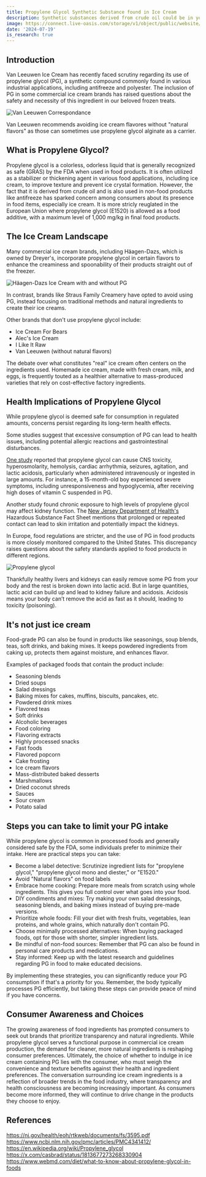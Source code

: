 ```yaml
---
title: Propylene Glycol Synthetic Substance found in Ice Cream
description: Synthetic substances derived from crude oil could be in your ice cream
image: https://connect.live-oasis.com/storage/v1/object/public/website/blog/propylene_glycol_ice_cream/van%20leeuwen.jpeg?t=2024-07-19T17%3A39%3A43.533Z
date: '2024-07-19'
is_research: true
---
```


## Introduction

Van Leeuwen Ice Cream has recently faced scrutiny regarding its use of propylene glycol (PG), a synthetic compound commonly found in various industrial applications, including antifreeze and polyester. The inclusion of PG in some commercial ice cream brands has raised questions about the safety and necessity of this ingredient in our beloved frozen treats.

<div className="relative overflow-hidden max-w-xl md:pt-4 rounded-lg">
  <img
    src="https://connect.live-oasis.com/storage/v1/object/public/website/blog/propylene_glycol_ice_cream/van%20leeuwan%20correspondance.jpeg?t=2024-07-19T17%3A42%3A15.145Z"
    alt="Van Leeuwen Correspondance"
    className="rounded-lg h-full w-full object-contain object-center"
  />
</div>

Van Leeuwen recommends avoiding ice cream flavores without "natural flavors" as those can sometimes use propylene glycol alginate as a carrier.

## What is Propylene Glycol?

Propylene glycol is a colorless, odorless liquid that is generally recognized as safe (GRAS) by the FDA when used in food products. It is often utilized as a stabilizer or thickening agent in various food applications, including ice cream, to improve texture and prevent ice crystal formation. However, the fact that it is derived from crude oil and is also used in non-food products like antifreeze has sparked concern among consumers about its presence in food items, especially ice cream.
It is more stricly reuglated in the European Union where propylene glycol (E1520) is allowed as a food additive, with a maximum level of 1,000 mg/kg in final food products.

## The Ice Cream Landscape

Many commercial ice cream brands, including Häagen-Dazs, which is owned by Dreyer's, incorporate propylene glycol in certain flavors to enhance the creaminess and spoonability of their products straight out of the freezer.

<div className="relative overflow-hidden max-w-xl md:pt-4 rounded-lg">
  <img
    src="https://connect.live-oasis.com/storage/v1/object/public/website/blog/propylene_glycol_ice_cream/haagen%20dazs.jpg?t=2024-07-19T17%3A47%3A09.250Z"
    alt="Häagen-Dazs Ice Cream with and without PG"
    className="rounded-lg h-full w-full object-contain object-center"
  />
</div>

In contrast, brands like Straus Family Creamery have opted to avoid using PG, instead focusing on traditional methods and natural ingredients to create their ice creams.

Other brands that don't use propylene glycol include:

- Ice Cream For Bears
- Alec's Ice Cream
- I Like It Raw
- Van Leeuwen (without natural flavors)

The debate over what constitutes "real" ice cream often centers on the ingredients used. Homemade ice cream, made with fresh cream, milk, and eggs, is frequently touted as a healthier alternative to mass-produced varieties that rely on cost-effective factory ingredients.

## Health Implications of Propylene Glycol

While propylene glycol is deemed safe for consumption in regulated amounts, concerns persist regarding its long-term health effects.

Some studies suggest that excessive consumption of PG can lead to health issues, including potential allergic reactions and gastrointestinal disturbances.

[One study](https://www.ncbi.nlm.nih.gov/pmc/articles/PMC4341412/) reported that propylene glycol can cause CNS toxicity, hyperosmolarity, hemolysis, cardiac arrhythmia, seizures, agitation, and lactic acidosis, particularly when administered intravenously or ingested in large amounts. For instance, a 15-month-old boy experienced severe symptoms, including unresponsiveness and hypoglycemia, after receiving high doses of vitamin C suspended in PG.

Another study found chronic exposure to high levels of propylene glycol may affect kidney function. The [New Jersey Department of Health's](https://nj.gov/health/eoh/rtkweb/documents/fs/3595.pdf) Hazardous Substance Fact Sheet mentions that prolonged or repeated contact can lead to skin irritation and potentially impact the kidneys.

In Europe, food regulations are stricter, and the use of PG in food products is more closely monitored compared to the United States. This discrepancy raises questions about the safety standards applied to food products in different regions.

<div className="relative overflow-hidden max-w-xl md:pt-4 rounded-lg">
  <img
    src="https://connect.live-oasis.com/storage/v1/object/public/website/blog/propylene_glycol_ice_cream/Propylene%20glycol.jpeg?t=2024-07-19T17%3A48%3A21.383Z"
    alt="Propylene glycol"
    className="rounded-lg h-full w-full object-contain object-center"
  />
</div>

Thankfully healthy livers and kidneys can easily remove some PG from your body and the rest is broken down into lactic acid.
But in large quantities, lactic acid can build up and lead to kidney failure and acidosis. Acidosis means your body can’t remove the acid as fast as it should, leading to toxicity (poisoning).

## It's not just ice cream

Food-grade PG can also be found in products like seasonings, soup blends, teas, soft drinks, and baking mixes.
It keeps powdered ingredients from caking up, protects them against moisture, and enhances flavor.

Examples of packaged foods that contain the product include:

- Seasoning blends
- Dried soups
- Salad dressings
- Baking mixes for cakes, muffins, biscuits, pancakes, etc.
- Powdered drink mixes
- Flavored teas
- Soft drinks
- Alcoholic beverages
- Food coloring
- Flavoring extracts
- Highly processed snacks
- Fast foods
- Flavored popcorn
- Cake frosting
- Ice cream flavors
- Mass-distributed baked desserts
- Marshmallows
- Dried coconut shreds
- Sauces
- Sour cream
- Potato salad

## Steps you can take to limit your PG intake

While propylene glycol is common in processed foods and generally considered safe by the FDA, some individuals prefer to minimize their intake. Here are practical steps you can take:

- Become a label detective: Scrutinize ingredient lists for "propylene glycol," "propylene glycol mono and diester," or "E1520."
- Avoid "Natural flavors" on food labels
- Embrace home cooking: Prepare more meals from scratch using whole ingredients. This gives you full control over what goes into your food.
- DIY condiments and mixes: Try making your own salad dressings, seasoning blends, and baking mixes instead of buying pre-made versions.
- Prioritize whole foods: Fill your diet with fresh fruits, vegetables, lean proteins, and whole grains, which naturally don't contain PG.
- Choose minimally processed alternatives: When buying packaged foods, opt for those with shorter, simpler ingredient lists.
- Be mindful of non-food sources: Remember that PG can also be found in personal care products and medications.
- Stay informed: Keep up with the latest research and guidelines regarding PG in food to make educated decisions.

By implementing these strategies, you can significantly reduce your PG consumption if that's a priority for you. Remember, the body typically processes PG efficiently, but taking these steps can provide peace of mind if you have concerns.

## Consumer Awareness and Choices

The growing awareness of food ingredients has prompted consumers to seek out brands that prioritize transparency and natural ingredients. While propylene glycol serves a functional purpose in commercial ice cream production, the demand for cleaner, more natural ingredients is reshaping consumer preferences. Ultimately, the choice of whether to indulge in ice cream containing PG lies with the consumer, who must weigh the convenience and texture benefits against their health and ingredient preferences.
The conversation surrounding ice cream ingredients is a reflection of broader trends in the food industry, where transparency and health consciousness are becoming increasingly important. As consumers become more informed, they will continue to drive change in the products they choose to enjoy.

## References

https://nj.gov/health/eoh/rtkweb/documents/fs/3595.pdf
https://www.ncbi.nlm.nih.gov/pmc/articles/PMC4341412/
https://en.wikipedia.org/wiki/Propylene_glycol
https://x.com/casbrad/status/1813677273268330904
https://www.webmd.com/diet/what-to-know-about-propylene-glycol-in-foods
